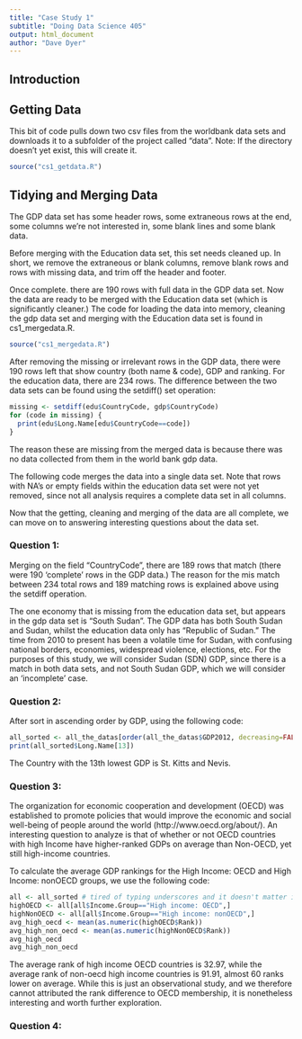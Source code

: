```yaml
---
title: "Case Study 1"
subtitle: "Doing Data Science 405"
output: html_document
author: "Dave Dyer"
---
```


## Introduction


## Getting Data
This bit of code pulls down two csv files from the worldbank data sets and downloads it to a subfolder of the project called "data".  Note:  If the directory doesn't yet exist, this will create it.

```r
source("cs1_getdata.R") 
```


## Tidying and Merging Data  
The GDP data set has some header rows, some extraneous rows at the end, some columns we're not interested in, some blank lines and some blank data.  

Before merging with the Education data set, this set needs cleaned up.  In short, we remove the extraneous or blank columns, remove blank rows and rows with missing data, and trim off the header and footer.  

Once complete. there are 190 rows with full data in the GDP data set.  Now the data are ready to be merged with the Education data set (which is significantly cleaner.)  The code for loading the data into memory, cleaning the gdp data set and merging with the Education data set is found in cs1_mergedata.R.

```r
source("cs1_mergedata.R")
```

After removing the missing or irrelevant rows in the GDP data, there were 190 rows left that show country (both name & code), GDP and ranking.  For the education data, there are 234 rows.  The difference between the two data sets can be found using the setdiff() set operation:

```r
missing <- setdiff(edu$CountryCode, gdp$CountryCode)
for (code in missing) {
  print(edu$Long.Name[edu$CountryCode==code])
}
```


The reason these are missing from the merged data is because there was no data collected from them in the world bank gdp data.

The following code merges the data into a single data set.  Note that rows with NA's or empty fields within the education data set were not yet removed, since not all analysis requires a complete data set in all columns.

Now that the getting, cleaning and merging of the data are all complete, we can move on to answering interesting questions about the data set.



### Question 1:
Merging on the field "CountryCode", there are 189 rows that match (there were 190 'complete' rows in the GDP data.)  The reason for the mis match between 234 total rows and 189 matching rows is explained above using the setdiff operation.  

The one economy that is missing from the education data set, but appears in the gdp data set is "South Sudan".  The GDP data has both South Sudan and Sudan, whilst the education data only has "Republic of Sudan."  The time from 2010 to present has been a volatile time for Sudan, with confusing national borders, economies, widespread violence, elections, etc.  For the purposes of this study, we will consider Sudan (SDN) GDP, since there is a match in both data sets, and not South Sudan GDP, which we will consider an 'incomplete' case.


### Question 2:
After sort in ascending order by GDP, using the following code:

```r
all_sorted <- all_the_datas[order(all_the_datas$GDP2012, decreasing=FALSE),]
print(all_sorted$Long.Name[13])
```
The Country with the 13th lowest GDP is St. Kitts and Nevis.

### Question 3:
The organization for economic cooperation and development (OECD) was established to promote policies that would improve the economic and social well-being of people around the world (http://www.oecd.org/about/).  An interesting question to analyze is that of whether or not OECD countries with high Income have higher-ranked GDPs on average than Non-OECD, yet still high-income countries.

To calculate the average GDP rankings for the High Income: OECD and High Income: nonOECD groups, we use the following code:

```r
all <- all_sorted # tired of typing underscores and it doesn't matter if it's sorted or not when taking averages of rank
highOECD <- all[all$Income.Group=="High income: OECD",]
highNonOECD <- all[all$Income.Group=="High income: nonOECD",]
avg_high_oecd <- mean(as.numeric(highOECD$Rank))
avg_high_non_oecd <- mean(as.numeric(highNonOECD$Rank))
avg_high_oecd
avg_high_non_oecd
```

The average rank of high income OECD countries is 32.97, while the average rank of non-oecd high income countries is 91.91, almost 60 ranks lower on average.  While this is just an observational study, and we therefore cannot attributed the rank difference to OECD membership, it is nonetheless interesting and worth further exploration.

### Question 4:
